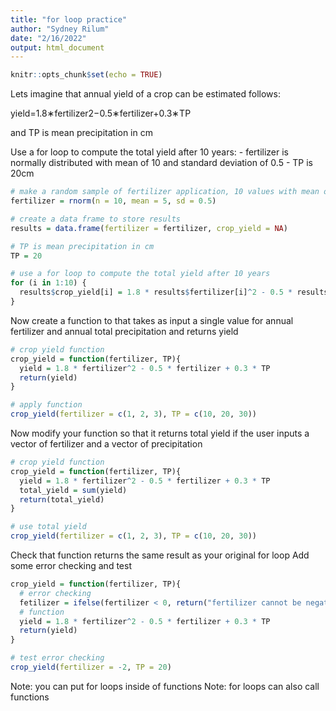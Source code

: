 ```yaml
---
title: "for loop practice"
author: "Sydney Rilum"
date: "2/16/2022"
output: html_document
---
```


```r
knitr::opts_chunk$set(echo = TRUE)
```

Lets imagine that annual yield of a crop can be estimated follows:

yield=1.8∗fertilizer2−0.5∗fertilizer+0.3∗TP

and TP is mean precipitation in cm

Use a for loop to compute the total yield after 10 years:
- fertilizer is normally distributed with mean of 10 and standard deviation of 0.5
- TP is 20cm

```r
# make a random sample of fertilizer application, 10 values with mean of 5 and standard deviation of 0.5
fertilizer = rnorm(n = 10, mean = 5, sd = 0.5)

# create a data frame to store results
results = data.frame(fertilizer = fertilizer, crop_yield = NA)

# TP is mean precipitation in cm
TP = 20

# use a for loop to compute the total yield after 10 years
for (i in 1:10) {
  results$crop_yield[i] = 1.8 * results$fertilizer[i]^2 - 0.5 * results$fertilizer[i] + 0.3 * TP
}

```

Now create a function to that takes as input a single value for annual fertilizer and annual total precipitation and returns yield
```r
# crop yield function 
crop_yield = function(fertilizer, TP){
  yield = 1.8 * fertilizer^2 - 0.5 * fertilizer + 0.3 * TP
  return(yield)
}  

# apply function
crop_yield(fertilizer = c(1, 2, 3), TP = c(10, 20, 30))
```

Now modify your function so that it returns total yield if the user inputs a vector of fertilizer and a vector of precipitation
```r
# crop yield function 
crop_yield = function(fertilizer, TP){
  yield = 1.8 * fertilizer^2 - 0.5 * fertilizer + 0.3 * TP
  total_yield = sum(yield)
  return(total_yield)
}  

# use total yield
crop_yield(fertilizer = c(1, 2, 3), TP = c(10, 20, 30))
```

Check that function returns the same result as your original for loop Add some error checking and test
```r
crop_yield = function(fertilizer, TP){
  # error checking
  fetilizer = ifelse(fertilizer < 0, return("fertilizer cannot be negative"), fertilizer)
  # function
  yield = 1.8 * fertilizer^2 - 0.5 * fertilizer + 0.3 * TP
  return(yield)
}  

# test error checking 
crop_yield(fertilizer = -2, TP = 20)
```


Note: you can put for loops inside of functions
Note: for loops can also call functions






